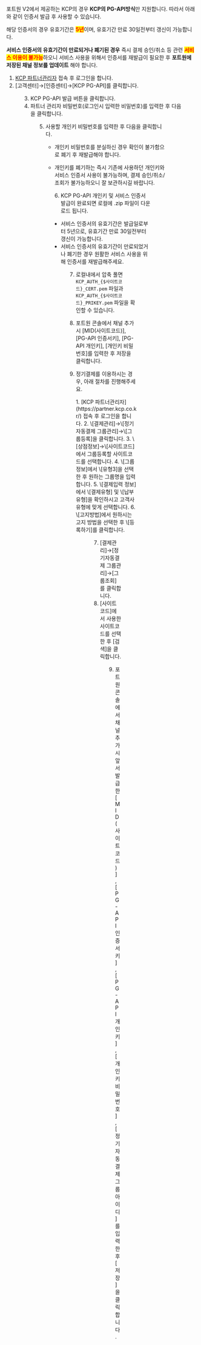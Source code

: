 


<Hint style="danger">

  포트원 V2에서 제공하는 KCP의 경우 **KCP의 PG-API방식**만 지원합니다. 따라서 아래와 같이 인증서 발급 후
  사용할 수 있습니다.

  해당 인증서의 경우 유효기간은 <mark style="color:red;">**5년**</mark>이며, 유효기간 만료 30일전부터 갱신이 가능합니다.

  **서비스 인증서의 유효기간이 만료되거나 폐기된 경우** 즉시 결제 승인/취소 등 관련
  <mark style="color:red;">**서비스 이용이 불가능**</mark>하오니
  서비스 사용을 위해서 인증서를 재발급이 필요한 후 **포트원에 저장된 채널 정보를 업데이트** 해야 합니다.
</Hint>

1. [KCP 파트너관리자](https://partner.kcp.co.kr/) 접속 후 로그인을 합니다.
2. \[고객센터]→\[인증센터]→\[KCP PG-API]를 클릭합니다.

<Figure src={image1} caption="NHN KCP 파트너관리자 내 [고객센터] - [PG-API 인증서] 예시 화면" />

3. KCP PG-API 발급 버튼을 클릭합니다.
4. 파트너 관리자 비밀번호(로그인시 입력한 비밀번호)를 입력한 후 다음을 클릭합니다.

<Figure src={image2} caption="[PG-API 인증서] 발급시 [파트너 관리자 비밀번호 입력] 화면" />

5. 사용할 개인키 비밀번호를 입력한 후 다음을 클릭합니다.

   - 개인키 비밀번호를 분실하신 경우 확인이 불가함으로 폐기 후 재발급해야 합니다.

   - 개인키를 폐기하는 즉시 기존에 사용하던 개인키와 서비스 인증서 사용이 불가능하며,
     결제 승인/취소/조회가 불가능하오니 잘 보관하시길 바랍니다.

<Figure src={image3} caption="[PG-API 인증서] 발급시 [개인키 비밀번호 등록] 화면" />

6. KCP PG-API 개인키 및 서비스 인증서 발급이 완료되면 로컬에 .zip 파일이 다운로드 됩니다.

- 서비스 인증서의 유효기간은 발급일로부터 5년으로, 유효기간 만료 30일전부터 갱신이 가능합니다.
- 서비스 인증서의 유효기간이 만료되었거나 폐기한 경우 원활한 서비스 사용을 위해 인증서를 재발급해주세요.

<Figure src={image4} caption="[PG-API 인증서] 발급 완료 화면" />

7. 로컬내에서 압축 풀면 `KCP_AUTH_{$사이트코드}_CERT.pem` 파일과 `KCP_AUTH_{$사이트코드}_PRIKEY.pem` 파일을 확인할 수 있습니다.

8. 포트원 콘솔에서 채널 추가 시 \[MID(사이트코드)], \[PG-API 인증서키], \[PG-API 개인키], \[개인키 비밀번호]를
   입력한 후 저장을 클릭합니다.

9. 정기결제를 이용하시는 경우, 아래 절차를 진행해주세요.

   <div class="[&_li]:list-latin">
     1. [KCP 파트너관리자](https://partner.kcp.co.kr/) 접속 후 로그인을 합니다.
     2. \[결제관리]→\[정기자동결제 그룹관리]→\[그룹등록]을 클릭합니다.
     3. \[상점정보]→\[사이트코드]에서 그룹등록할 사이트코드를 선택합니다.
     4. \[그룹정보]에서 \[유형3]을 선택한 후 원하는 그룹명을 입력합니다.
     5. \[결제입력 정보]에서 \[결제유형] 및 \[납부유형]을 확인하시고 고객사 유형에 맞게 선택합니다.
     6. \[고지방법]에서 원하시는 고지 방법을 선택한 후 \[등록하기]를 클릭합니다.

     <Figure src={image5} caption="KCP 파트너관리자 내 관리용 그룹등록 화면" />

     7. \[결제관리]→\[정기자동결제 그룹관리]→\[그룹조회]를 클릭합니다.
     8. \[사이트코드]에서 사용한 사이트코드를 선택한 후 \[검색]을 클릭합니다.

     <Figure src={image6} caption="KCP 파트너관리자 내 관리용 그룹조회 화면" />

     9. 포트원 콘솔에서 채널 추가 시 앞서 발급한  \[MID(사이트코드)], \[PG-API 인증서키], \[PG-API 개인키],
        \[개인키 비밀번호], \[정기자동결제 그룹아이디]를 입력한 후 \[저장]을 클릭합니다.
   </div>
